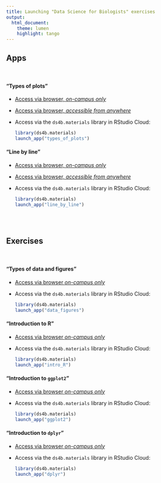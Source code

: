 ```yaml
---
title: Launching "Data Science for Biologists" exercises
output: 
  html_document:
    theme: lumen
    highlight: tango
---
```




## Apps
<br>

#### "Types of plots"

+ [Access via browser, _on-campus only_](http://10.33.168.74:3838/spielman/types.of.plots)
+ [Access via browser, _accessible from anywhere_](https://sjspielman.shinyapps.io/types_of_plots)
+ Access via the `ds4b.materials` library in RStudio Cloud:

  ```r
  library(ds4b.materials)
  launch_app("types_of_plots")
  ```


#### "Line by line"

+ [Access via browser, _on-campus only_](http://10.33.168.74:3838/spielman/ds4b.materials/inst/apps/line_by_line/)
+ [Access via browser, _accessible from anywhere_](https://sjspielman.shinyapps.io/line_by_line)
+ Access via the `ds4b.materials` library in RStudio Cloud:

  ```r
  library(ds4b.materials)
  launch_app("line_by_line")
  ```

<br><br>


## Exercises 

<br>

#### "Types of data and figures"

+ [Access via browser _on-campus only_](http://10.33.168.74:3838/spielman/ds4b.materials/inst/tutorials/data_figures/)
+ Access via the `ds4b.materials` library in RStudio Cloud:

  ```r
  library(ds4b.materials)
  launch_app("data_figures")
  ```

#### "Introduction to R"

+ [Access via browser _on-campus only_](http://10.33.168.74:3838/spielman/ds4b.materials/inst/tutorials/intro_R)
+ Access via the `ds4b.materials` library in RStudio Cloud:

  ```r
  library(ds4b.materials)
  launch_app("intro_R")
  ```


#### "Introduction to `ggplot2`"

+ [Access via browser _on-campus only_](http://10.33.168.74:3838/spielman/ds4b.materials/inst/tutorials/ggplot2)
+ Access via the `ds4b.materials` library in RStudio Cloud:

  ```r
  library(ds4b.materials)
  launch_app("ggplot2")
  ```


#### "Introduction to `dplyr`"

+ [Access via browser _on-campus only_](http://10.33.168.74:3838/spielman/ds4b.materials/inst/tutorials/dplyr)
+ Access via the `ds4b.materials` library in RStudio Cloud:

  ```r
  library(ds4b.materials)
  launch_app("dplyr")
  ```
